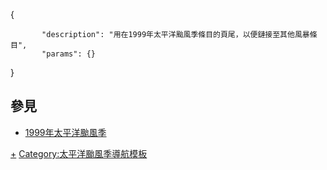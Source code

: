 <includeonly><!-- 在這裡加入模板的保護標識 --></includeonly><noinclude>{{Documentation subpage}}</noinclude>
<!-- 在本行下編輯模板說明 -->
<templatedata>
{
        "description": "用在1999年太平洋颱風季條目的頁尾，以便鏈接至其他風暴條目",
        "params": {}
}
</templatedata>

== 參見 ==
* [[1999年太平洋颱風季]]
<includeonly>
<!-- 本行下加入模板的分類 -->
[[Category:1999年太平洋颱風季|+]]
[[Category:太平洋颱風季導航模板]]
</includeonly>